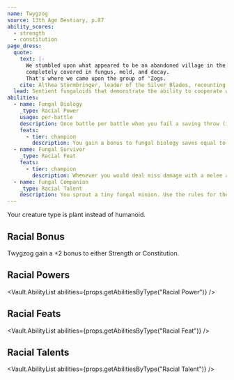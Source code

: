 ```yaml
---
name: Twygzog
source: 13th Age Bestiary, p.87
ability_scores:
  - strength
  - constitution
page_dress:
  quote:
    text: |-
      We stumbled upon what appeared to be an abandoned village in the shadowy depths of the Ombarb Wood,
      completely covered in fungus, mold, and decay.
      That's where we came upon the group of 'Zogs.
    cite: Althea Stormbringer, leader of the Silver Blades, recounting her discovery of the Twygzogs during her adventuring days in the 11th Age.
  lead: Sentient fungaloids that demonstrate the ability to cooperate with other sentient races, unlike most other fungus creatures.
abilities:
  - name: Fungal Biology
    _type: Racial Power
    usage: per-battle
    description: Once battle per battle when you fail a saving throw (including a death save), reroll the save and abide by the reroll.
    feats:
      - tier: champion
        description: You gain a bonus to fungal biology saves equal to your Constitution modifier.
  - name: Fungal Survivor
    _type: Racial Feat
    feats:
      - tier: champion
        description: Whenever you would deal miss damage with a melee attack, you can choose to instead heal hit points equal to your level.
  - name: Fungal Companion
    _type: Racial Talent
    description: You sprout a tiny fungal minion. Use the rules for the Wizard’s Familiar talent. Twygzogs who take this feat can have the fungal minion and a regular familiar or companion granted by class features or feats. In order to sprout a fungal companion you must spend a talent, replacing one of your class talents with the Fungal Companion talent.
---
```


Your creature type is plant instead of humanoid.

## Racial Bonus

Twygzog gain a +2 bonus to either Strength or Constitution.

## Racial Powers

<Vault.AbilityList abilities={props.getAbilitiesByType("Racial Power")} />

## Racial Feats

<Vault.AbilityList abilities={props.getAbilitiesByType("Racial Feat")} />

## Racial Talents

<Vault.AbilityList abilities={props.getAbilitiesByType("Racial Talent")} />
